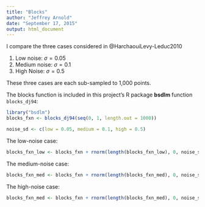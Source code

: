 ```yaml
---
title: "Blocks"
author: "Jeffrey Arnold"
date: "September 17, 2015"
output: html_document
---
```



I compare the three cases considered in @HarchaouiLevy-Leduc2010

1. Low noise: $\sigma = 0.05$
2. Medium noise: $\sigma = 0.1$
3. High Noise: $\sigma = 0.5$

These three cases are each sub-sampled to 1,000 points.

The blocks function is included in this project's R package **bsdlm** function `blocks_dj94`:
```r
library("bsdlm")
blocks_fxn <- blocks_dj94(seq(0, 1, length.out = 1000))

noise_sd <- c(low = 0.05, medium = 0.1, high = 0.5)
```

The low-noise case:
```r
blocks_fxn_low <- blocks_fxn + rnorm(length(blocks_fxn_low), 0, noise_sd["low"])
```
The medium-noise case:
```r
blocks_fxn_med <- blocks_fxn + rnorm(length(blocks_fxn_med), 0, noise_sd["medium"])
```
The high-noise case:
```r
blocks_fxn_med <- blocks_fxn + rnorm(length(blocks_fxn_med), 0, noise_sd["high"])
```

```r

```



